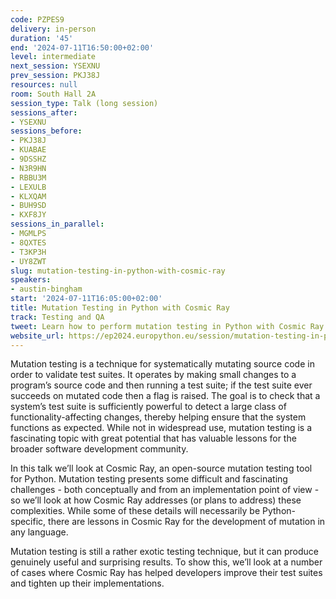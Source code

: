 ```yaml
---
code: PZPES9
delivery: in-person
duration: '45'
end: '2024-07-11T16:50:00+02:00'
level: intermediate
next_session: YSEXNU
prev_session: PKJ38J
resources: null
room: South Hall 2A
session_type: Talk (long session)
sessions_after:
- YSEXNU
sessions_before:
- PKJ38J
- KUABAE
- 9DSSHZ
- N3R9HN
- RBBU3M
- LEXULB
- KLXQAM
- BUH9SD
- KXF8JY
sessions_in_parallel:
- MGMLPS
- 8QXTES
- T3KP3H
- UY8ZWT
slug: mutation-testing-in-python-with-cosmic-ray
speakers:
- austin-bingham
start: '2024-07-11T16:05:00+02:00'
title: Mutation Testing in Python with Cosmic Ray
track: Testing and QA
tweet: Learn how to perform mutation testing in Python with Cosmic Ray.
website_url: https://ep2024.europython.eu/session/mutation-testing-in-python-with-cosmic-ray
---
```


Mutation testing is a technique for systematically mutating source code in order to validate test suites. It operates by making small changes to a program’s source code and then running a test suite; if the test suite ever succeeds on mutated code then a flag is raised. The goal is to check that a system’s test suite is sufficiently powerful to detect a large class of functionality-affecting changes, thereby helping ensure that the system functions as expected. While not in widespread use, mutation testing is a fascinating topic with great potential that has valuable lessons for the broader software development community.

In this talk we’ll look at Cosmic Ray, an open-source mutation testing tool for Python. Mutation testing presents some difficult and fascinating challenges - both conceptually and from an implementation point of view - so we’ll look at how Cosmic Ray addresses (or plans to address) these complexities. While some of these details will necessarily be Python-specific, there are lessons in Cosmic Ray for the development of mutation in any language.

Mutation testing is still a rather exotic testing technique, but it can produce genuinely useful and surprising results. To show this, we’ll look at a number of cases where Cosmic Ray has helped developers improve their test suites and tighten up their implementations.
